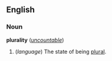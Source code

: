==English==
===Noun===
'''plurality''' (''[[uncountable]]'')

#(''language'') The state of being [[plural]].